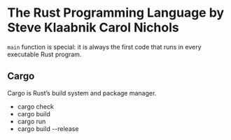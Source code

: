 # The Rust Programming Language by Steve Klaabnik Carol Nichols

`main` function is special: it is always the first code that runs in every executable Rust program.

## Cargo

Cargo is Rust’s build system and package manager.

- cargo check
- cargo build
- cargo run
- cargo build --release

